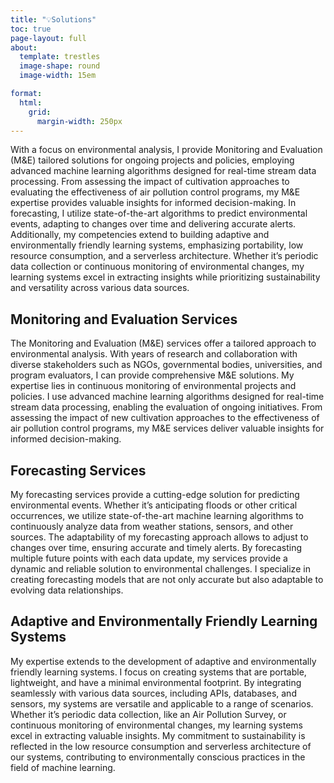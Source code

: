 ```yaml
---
title: "💡Solutions"
toc: true
page-layout: full
about: 
  template: trestles
  image-shape: round
  image-width: 15em

format:
  html:
    grid:
      margin-width: 250px
---
```


::: justify

With a focus on environmental analysis, I provide Monitoring and Evaluation (M&E) tailored solutions for ongoing projects and policies, employing advanced machine learning algorithms designed for real-time stream data processing. From assessing the impact of cultivation approaches to evaluating the effectiveness of air pollution control programs, my M&E expertise provides valuable insights for informed decision-making. In forecasting, I utilize state-of-the-art algorithms to predict environmental events, adapting to changes over time and delivering accurate alerts. Additionally, my competencies extend to building adaptive and environmentally friendly learning systems, emphasizing portability, low resource consumption, and a serverless architecture. Whether it's periodic data collection or continuous monitoring of environmental changes, my learning systems excel in extracting insights while prioritizing sustainability and versatility across various data sources.
:::


## Monitoring and Evaluation Services
::: justify
The Monitoring and Evaluation (M&E) services offer a tailored approach to environmental analysis. With years of research and collaboration with diverse stakeholders such as NGOs, governmental bodies, universities, and program evaluators, I can provide comprehensive M&E solutions. My expertise lies in continuous monitoring of environmental projects and policies. I use advanced machine learning algorithms designed for real-time stream data processing, enabling the evaluation of ongoing initiatives. From assessing the impact of new cultivation approaches to the effectiveness of air pollution control programs, my M&E services deliver valuable insights for informed decision-making.
:::
## Forecasting Services
::: justify
My forecasting services provide a cutting-edge solution for predicting environmental events. Whether it's anticipating floods or other critical occurrences, we utilize state-of-the-art machine learning algorithms to continuously analyze data from weather stations, sensors, and other sources. The adaptability of my forecasting approach allows to adjust to changes over time, ensuring accurate and timely alerts. By forecasting multiple future points with each data update, my services provide a dynamic and reliable solution to environmental challenges. I specialize in creating forecasting models that are not only accurate but also adaptable to evolving data relationships.
::: 
## Adaptive and Environmentally Friendly Learning Systems
::: justify
My expertise extends to the development of adaptive and environmentally friendly learning systems. I focus on creating systems that are portable, lightweight, and have a minimal environmental footprint. By integrating seamlessly with various data sources, including APIs, databases, and sensors, my systems are versatile and applicable to a range of scenarios. Whether it's periodic data collection, like an Air Pollution Survey, or continuous monitoring of environmental changes, my learning systems excel in extracting valuable insights. My commitment to sustainability is reflected in the low resource consumption and serverless architecture of our systems, contributing to environmentally conscious practices in the field of machine learning.
:::

